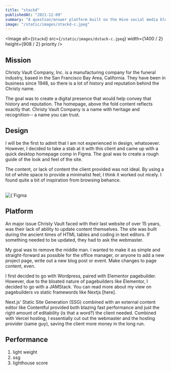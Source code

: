 ```yaml
---
title: "stackd"
publishedAt: "2021-12-09"
summary: "A question/answer platform built on the Hive social media blockchain."
image: "/static/images/stackd-c.jpeg"
---
```


<Image
  alt={`Stackd`}
  src={`/static/images/dstack-c.jpeg`}
  width={1400 / 2}
  height={908 / 2}
  priority
/>

## Mission

Christy Vault Company, Inc. is a manufacturing company for the funeral industry, based in the San Francisco Bay Area, California. They have been in business since 1948, so there is a lot of history and reputation behind the Christy name.

The goal was to create a digital presence that would help convey that history and reputation. The homepage, above the fold content reflects exactly that. Christy Vault Company is a name with heritage and recognition-- a name you can trust.

## Design

I will be the first to admit that I am not experienced in design, whatsoever. However, I decided to take a stab at it with this client and came up with a quick desktop homepage comp in Figma. The goal was to create a rough guide of the look and feel of the site.

The content, or lack of content the client provided was not ideal. By using a lot of white space to provide a minimalist feel, I think it worked out nicely. I found quite a bit of inspiration from browsing behance.

<br />
<Image
  className="w-full rounded-lg"
  layout="responsive"
  alt={`Figma Design`}
  src={`/static/images/christy-vault/figma-c.png`}
  width={1018 / 2}
  height={969 / 2}
/>

## Platform

An major issue Christy Vault faced with their last website of over 15 years, was their lack of ability to update content themselves. The site was built during the ancient times of HTML tables and coding in text editors. If something needed to be updated, they had to ask the webmaster.

My goal was to remove the middle man. I wanted to make it as simple and straight-forward as possible for the office manager, or anyone to add a new project page, write out a new blog post or event. Make changes to page content, even.

I first decided to go with Wordpress, paired with Elementor pagebuilder. However, due to the bloated nature of pagebuilders like Elementor, I decided to go with a JAMStack. You can read more about my view on pagebuilders vs static framewords like Nextjs [here].

Next.js' Static Site Generation (SSG) combined with an external content editor like Contentful provided both blazing fast performance and just the right amount of editability (is that a word?) the client needed. Combined with Vercel hosting, I essentially cut out the webmaster and the hosting provider (same guy), saving the client more money in the long run.

## Performance

1. light weight
2. ssg
3. lighthouse score
